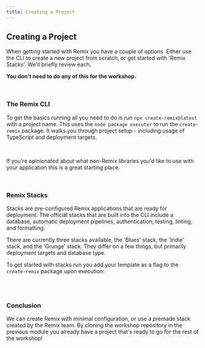 ```yaml
---
title: Creating a Project
---
```



## Creating a Project

When getting started with Remix you have a couple of options. Either use the CLI
to create a new project from scratch, or get started with 'Remix Stacks'. We'll
briefly review each.

**You don't need to do any of this for the workshop.**

<br />

### The Remix CLI

To get the basics running all you need to do is run `npx create-remix@latest`
with a project name. This uses the `node package executer` to run the
`create-remix` package. It walks you through project setup - including usage of
TypeScript and deployment targets.

<CodeBlock
  text="npx create-remix@latest my-project"
  showLineNumbers={false}
  theme={dracula}
/>

<br />

If you're opinionated about what non-Remix libraries you'd like to use with your
application this is a great starting place.

<br />

### Remix Stacks

Stacks are pre-configured Remix applications that are ready for deployment. The
official stacks that are built into the CLI include a database, automatic
deployment pipelines, authentication, testing, linting, and formatting.

There are currently three stacks available, the 'Blues' stack, the 'Indie'
stack, and the 'Grunge' stack. They differ on a few things, but primarily
deployment targets and database type.

To get started with stacks run you add your template as a flag to the
`create-remix` package upon execution:

<CodeBlock
  text="npx create-remix@latest --template remix-run/indie-stack my-project"
  showLineNumbers={false}
  theme={dracula}
/>

<br />
<br />

### Conclusion

We can create Remix with minimal configuration, or use a premade stack created
by the Remix team. By cloning the workshop repository in the previous module you
already have a project that's ready to go for the rest of the workshop!
